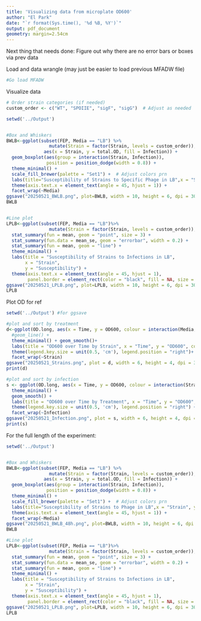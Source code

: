 ```yaml
---
title: 'Visualizing data from microplate OD600'
author: "El Park"
date: "`r format(Sys.time(), '%d %B, %Y')`"
output: pdf_document
geometry: margin=2.54cm
---
```


Next thing that needs done: Figure out why there are no error bars or boxes via prev data

Load and data wrangle (may just be easier to load previous MFADW file)
```r
#Go load MFADW

```

Visualize data
```r
# Order strain categories (if needed)
custom_order <- c("WT", "SPOIIE", "sigF", "sigG")  # Adjust as needed

setwd('../Output')


#Box and Whiskers
BWLB<-ggplot(subset(FEP, Media == "LB") %>%
                mutate(Strain = factor(Strain, levels = custom_order)), 
              aes(x = Strain, y = total.OD, fill = Infection)) +
  geom_boxplot(aes(group = interaction(Strain, Infection)), 
               position = position_dodge(width = 0.8)) +
  theme_minimal() +
  scale_fill_brewer(palette = "Set1") +  # Adjust colors prn
  labs(title="Susceptibility of Strains to Specific Phage in LB",x = "Strain", y = "Susceptibility", fill = "Phage") +
  theme(axis.text.x = element_text(angle = 45, hjust = 1)) +
  facet_wrap(~Media)
ggsave("20250521_BWLB.png", plot=BWLB, width = 10, height = 6, dpi = 300)
BWLB


#Line plot
LPLB<-ggplot(subset(FEP, Media == "LB")%>%
                mutate(Strain = factor(Strain, levels = custom_order)), aes(x = Strain, y = total.OD, color = Infection, group = Infection)) +
  stat_summary(fun = mean, geom = "point", size = 3) +
  stat_summary(fun.data = mean_se, geom = "errorbar", width = 0.2) +
  stat_summary(fun = mean, geom = "line") +
  theme_minimal() +
  labs(title = "Susceptibility of Strains to Infections in LB",
       x = "Strain",
       y = "Susceptibility") +
  theme(axis.text.x = element_text(angle = 45, hjust = 1),
        panel.border = element_rect(color = "black", fill = NA, size = 1))
ggsave("20250521_LPLB.png", plot=LPLB, width = 10, height = 6, dpi = 300)
LPLB


```

Plot OD for ref
```r
setwd('../Output') #for ggsave

#plot and sort by treatment
d<-ggplot(OD.long, aes(x = Time, y = OD600, colour = interaction(Media, Infection))) +
  #geom_line() +
  theme_minimal() + geom_smooth()+
  labs(title = "OD600 over Time by Strain", x = "Time", y = "OD600", colour = "Media.Infection") +
  theme(legend.key.size = unit(0.5, 'cm'), legend.position = "right")+
  facet_wrap(~Strain)
ggsave("20250521_Strains.png", plot = d, width = 6, height = 4, dpi = 300)
print(d)

#plot and sort by infection
s <- ggplot(OD.long, aes(x = Time, y = OD600, colour = interaction(Strain, Media))) +
  theme_minimal() + 
  geom_smooth() +
  labs(title = "OD600 over Time by Treatment", x = "Time", y = "OD600", colour = "Strain") +
  theme(legend.key.size = unit(0.5, 'cm'), legend.position = "right") +
  facet_wrap(~Infection)
ggsave("20250521_Infection.png", plot = s, width = 6, height = 4, dpi = 300)
print(s)
```

For the full length of the experiment:
```r
setwd('../Output')


#Box and Whiskers
BWLB<-ggplot(subset(FEP, Media == "LB") %>%
                mutate(Strain = factor(Strain, levels = custom_order)), 
              aes(x = Strain, y = total.OD, fill = Infection)) +
  geom_boxplot(aes(group = interaction(Strain, Infection)), 
               position = position_dodge(width = 0.8)) +
  theme_minimal() +
  scale_fill_brewer(palette = "Set1") +  # Adjust colors prn
  labs(title="Susceptibility of Strains to Phage in LB",x = "Strain", y = "Susceptibility", fill = "Phage") +
  theme(axis.text.x = element_text(angle = 45, hjust = 1)) +
  facet_wrap(~Media)
ggsave("20250521_BWLB_48h.png", plot=BWLB, width = 10, height = 6, dpi = 300)
BWLB

#Line plot
LPLB<-ggplot(subset(FEP, Media == "LB")%>%
                mutate(Strain = factor(Strain, levels = custom_order)), aes(x = Strain, y = total.OD, color = Infection, group = Infection)) +
  stat_summary(fun = mean, geom = "point", size = 3) +
  stat_summary(fun.data = mean_se, geom = "errorbar", width = 0.2) +
  stat_summary(fun = mean, geom = "line") +
  theme_minimal() +
  labs(title = "Susceptibility of Strains to Infections in LB",
       x = "Strain",
       y = "Susceptibility") +
  theme(axis.text.x = element_text(angle = 45, hjust = 1),
        panel.border = element_rect(color = "black", fill = NA, size =  1))
ggsave("20250521_LPLB.png", plot=LPLB, width = 10, height = 6, dpi = 300)
LPLB

```

